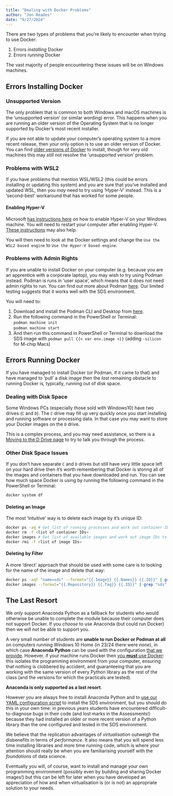 ```yaml
---
title: "Dealing with Docker Problems"
author: "Jon Reades"
date: "9/27/2024"
---
```


There are two types of problems that you're likely to encounter when trying to use Docker:

1. Errors *installing* Docker
2. Errors *running* Docker

The vast majority of people encountering these issues will be on Windows machines. 

## Errors Installing Docker

### Unsupported Version

The only problem that is common to both Windows and macOS machines is the 'unsupported version' (or similar wording) error. This happens when you are running an older version of the Operating System that is no longer supported by Docker's most recent installer. 

If you are not able to update your computer's operating system to a more recent release, then your only option is to use an older version of Docker. You can find [older versions of Docker](https://docs.docker.com/desktop/release-notes/) to install, though for very old machines this may *still* not resolve the 'unsupported version' problem.

### Problems with WSL2

If you have problems that mention WSL/WSL2 (this could be errors installing or updating this system) and you are sure that you've installed and updated WSL, then you *may* need to try using 'Hyper-V' instead. This is a 'second-best' workaround that has worked for some people.

#### Enabling Hyper-V

Microsoft [has instructions here](https://docs.microsoft.com/en-us/virtualization/hyper-v-on-windows/quick-start/enable-hyper-v) on how to enable Hyper-V on your Windows machine. You will need to restart your computer after enabling Hyper-V. [These instructions](https://techcommunity.microsoft.com/t5/educator-developer-blog/step-by-step-enabling-hyper-v-for-use-on-windows-11/ba-p/3745905) may also help.

You will then need to look at the Docker settings and change the `Use the WSL2 based engine` to `Use the Hyper-V based engine`.

### Problems with Admin Rights

If you are unable to install Docker on your computer (e.g. because you are an apprentice with a corporate laptop), you may wish to try using Podman instead. Podman is runs in 'user space', which means that it does not need admin rights to run. You can find out more about Podman [here](https://podman.io/). Our limited testing suggests that it works well with the SDS environment. 

You will need to:

1. Download and install the Podman CLI and Desktop from [here](https://podman.io/).
2. Run the following command in the PowerShell or Terminal:<br />
`podman machine init`<br />`podman machine start`
1. And then run this command in PowerShell or Terminal to download the SDS image with `podman pull {{< var env.image >}}` (adding `-silicon` for M-chip Macs)

## Errors Running Docker

If you have managed to install Docker (or Podman, if it came to that) and have managed to 'pull' a disk image then the *last* remaining obstacle to running Docker is, typically, running out of disk space.

### Dealing with Disk Space

Some Windows PCs (especially those sold with Windows10) have two drives (`C` and `D`). The `C` drive may fill up very quickly once you start installing and running software or processing data. In that case you may want to store your Docker images on the `D` drive. 

This is a complex process, and you may need assistance, so there is a [Moving to the D Drive page](../docker/moving_to_d.qmd) to try to talk you through the process.

### Other Disk Space Issues

If you don't have separate `C` and `D` drives but still have very little space left on your hard drive then it's worth remembering that Docker is storing all of the images and containers that you have downloaded and run. You can see how much space Docker is using by running the following command in the PowerShell or Terminal:

```bash
docker system df
```

#### Deleting an Image

The most 'intuitive' way is to delete each image by it's unique ID:

```bash
docker ps -aq # Get list of running processes and work out container IDs to remove
docker rm -f <list of container IDs>
docker images # Get list of available images and work out image IDs to remove
docker rmi -f <list of image IDs>
```

#### Deleting by Filter

A more 'direct' approach that should be used with some care is to looking for the name of the image and delete that way:

```bash
docker ps -aqf "name=sds" --format="{{.Image}} {{.Names}} {{.ID}}" | grep "{{< var env.year >}}" | cut -d' ' -f3 | xargs docker rm -f
docker images --format="{{.Repository}} {{.Tag}} {{.ID}}" | grep "sds" | cut -d' ' -f3 | xargs docker rmi
```

## The Last Resort

::: {.callout-warning}

We *only* support Anaconda Python as a fallback for students who would otherwise be unable to complete the module because their computer does not support Docker. If you *choose* to use Anaconda (but could run Docker) then we will not be able to support you.

:::

A very small number of students are **unable to run Docker or Podman at all** on computers running Windows 10 Home (in 23/24 there were *none*), in which case **Anaconda Python** can be used with the configuration [that we provide](../conda/index.qmd). However, if your machine runs Docker then [you **must** use Docker](../docker/index.qmd): this isolates the programming environment from your computer, ensuring that nothing is clobbered by accident, and guaranteeing that you are working with the same version of every Python library as the rest of the class (and the versions for which the practicals are tested). 

**Anaconda is only supported as a last resort**.

However you are always free to install Anaconda Python and to [use our YAML configuration script](../conda/index.qmd) to install the SDS environment, but you should do this in your own time: in previous years students have encountered difficult-to-diagnose bugs in their code (and lost marks in the Assessments!) because they had installed an older or more recent version of a Python library than the one configured and tested in the SDS environment.

We believe that the replication advantages of *virtualisation* outweigh the disbenefits in terms of *performance*. It also means that you will spend less time installing libraries and more time running code, which is where your attention should really be when you are familiarising yourself with the *foundations* of data science. 

Eventually you will, of course, want to install and manage your own programming environment (possibly even by building and sharing Docker images!) but this can be left for later when you have developed an appreciation of how and when virtualisation is (or is not) an appropriate solution to your needs.